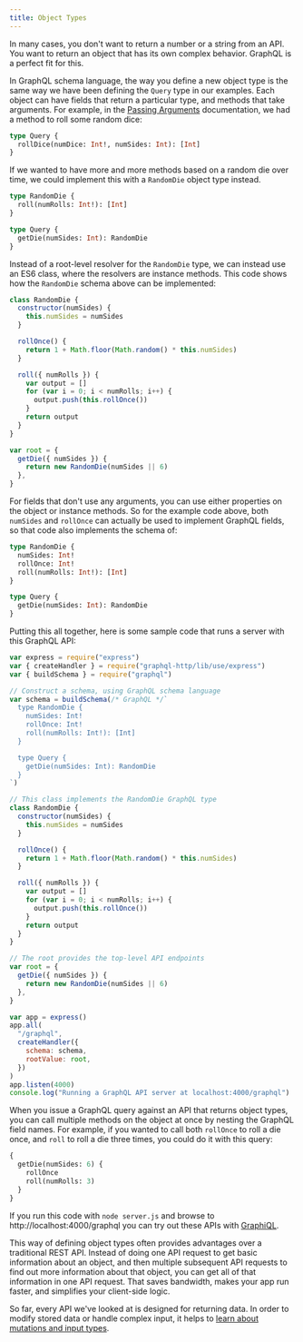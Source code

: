 ```yaml
---
title: Object Types
---
```


In many cases, you don't want to return a number or a string from an API. You want to return an object that has its own complex behavior. GraphQL is a perfect fit for this.

In GraphQL schema language, the way you define a new object type is the same way we have been defining the `Query` type in our examples. Each object can have fields that return a particular type, and methods that take arguments. For example, in the [Passing Arguments](/graphql-js/passing-arguments/) documentation, we had a method to roll some random dice:

```graphql
type Query {
  rollDice(numDice: Int!, numSides: Int): [Int]
}
```

If we wanted to have more and more methods based on a random die over time, we could implement this with a `RandomDie` object type instead.

```graphql
type RandomDie {
  roll(numRolls: Int!): [Int]
}

type Query {
  getDie(numSides: Int): RandomDie
}
```

Instead of a root-level resolver for the `RandomDie` type, we can instead use an ES6 class, where the resolvers are instance methods. This code shows how the `RandomDie` schema above can be implemented:

```js
class RandomDie {
  constructor(numSides) {
    this.numSides = numSides
  }

  rollOnce() {
    return 1 + Math.floor(Math.random() * this.numSides)
  }

  roll({ numRolls }) {
    var output = []
    for (var i = 0; i < numRolls; i++) {
      output.push(this.rollOnce())
    }
    return output
  }
}

var root = {
  getDie({ numSides }) {
    return new RandomDie(numSides || 6)
  },
}
```

For fields that don't use any arguments, you can use either properties on the object or instance methods. So for the example code above, both `numSides` and `rollOnce` can actually be used to implement GraphQL fields, so that code also implements the schema of:

```graphql
type RandomDie {
  numSides: Int!
  rollOnce: Int!
  roll(numRolls: Int!): [Int]
}

type Query {
  getDie(numSides: Int): RandomDie
}
```

Putting this all together, here is some sample code that runs a server with this GraphQL API:

```js
var express = require("express")
var { createHandler } = require("graphql-http/lib/use/express")
var { buildSchema } = require("graphql")

// Construct a schema, using GraphQL schema language
var schema = buildSchema(/* GraphQL */`
  type RandomDie {
    numSides: Int!
    rollOnce: Int!
    roll(numRolls: Int!): [Int]
  }

  type Query {
    getDie(numSides: Int): RandomDie
  }
`)

// This class implements the RandomDie GraphQL type
class RandomDie {
  constructor(numSides) {
    this.numSides = numSides
  }

  rollOnce() {
    return 1 + Math.floor(Math.random() * this.numSides)
  }

  roll({ numRolls }) {
    var output = []
    for (var i = 0; i < numRolls; i++) {
      output.push(this.rollOnce())
    }
    return output
  }
}

// The root provides the top-level API endpoints
var root = {
  getDie({ numSides }) {
    return new RandomDie(numSides || 6)
  },
}

var app = express()
app.all(
  "/graphql",
  createHandler({
    schema: schema,
    rootValue: root,
  })
)
app.listen(4000)
console.log("Running a GraphQL API server at localhost:4000/graphql")
```

When you issue a GraphQL query against an API that returns object types, you can call multiple methods on the object at once by nesting the GraphQL field names. For example, if you wanted to call both `rollOnce` to roll a die once, and `roll` to roll a die three times, you could do it with this query:

```graphql
{
  getDie(numSides: 6) {
    rollOnce
    roll(numRolls: 3)
  }
}
```

If you run this code with `node server.js` and browse to http://localhost:4000/graphql you can try out these APIs with [GraphiQL](https://github.com/graphql/graphiql).

This way of defining object types often provides advantages over a traditional REST API. Instead of doing one API request to get basic information about an object, and then multiple subsequent API requests to find out more information about that object, you can get all of that information in one API request. That saves bandwidth, makes your app run faster, and simplifies your client-side logic.

So far, every API we've looked at is designed for returning data. In order to modify stored data or handle complex input, it helps to [learn about mutations and input types](/graphql-js/mutations-and-input-types/).
